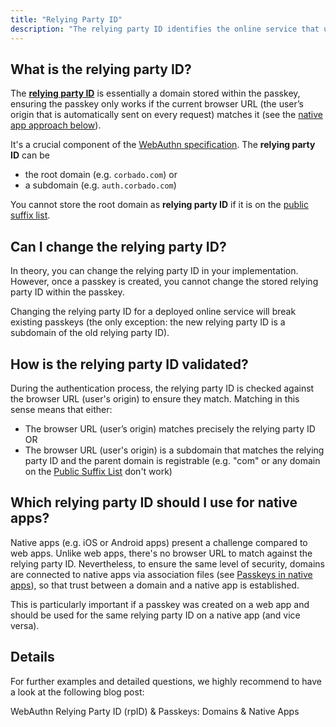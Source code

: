 ```yaml
---
title: "Relying Party ID"
description: "The relying party ID identifies the online service that users authenticate against to."
---
```


## What is the relying party ID?

The [**relying party ID**](https://www.w3.org/TR/webauthn-2/#relying-party-identifier) is essentially a domain stored within the passkey, ensuring the passkey only works if the current browser URL (the user’s origin that is automatically sent on every request) matches it (see the [native app approach below](/other/helpful-guides/passkeys/passkeys-in-native-apps)).&#x20;

It's a crucial component of the [WebAuthn specification](https://www.w3.org/TR/webauthn-2/). The **relying party ID** can be&#x20;

-   the root domain (e.g. `corbado.com`) or&#x20;
-   a subdomain (e.g. `auth.corbado.com`)

You cannot store the root domain as **relying party ID** if it is on the [public suffix list](https://publicsuffix.org/learn/).&#x20;

## Can I change the relying party ID?

In theory, you can change the relying party ID in your implementation. However, once a passkey is created, you cannot change the stored relying party ID within the passkey.

<Note>
    Changing the relying party ID for a deployed online service will break
    existing passkeys (the only exception: the new relying party ID is a
    subdomain of the old relying party ID).
</Note>

## How is the relying party ID validated?

During the authentication process, the relying party ID is checked against the browser URL (user's origin) to ensure they match. Matching in this sense means that either:

-   The browser URL (user’s origin) matches precisely the relying party ID OR
-   The browser URL (user's origin) is a subdomain that matches the relying party ID and the parent domain is registrable (e.g. "com" or any domain on the [Public Suffix List](https://publicsuffix.org/learn/) don't work)

## Which relying party ID should I use for native apps?

Native apps (e.g. iOS or Android apps) present a challenge compared to web apps. Unlike web apps, there's no browser URL to match against the relying party ID. Nevertheless, to ensure the same level of security, domains are connected to native apps via association files (see [Passkeys in native apps](/other/helpful-guides/passkeys/passkeys-in-native-apps)), so that trust between a domain and a native app is established.

<Note>
    This is particularly important if a passkey was created on a web app and
    should be used for the same relying party ID on a native app (and vice
    versa).
</Note>

## Details

For further examples and detailed questions, we highly recommend to have a look at the following blog post:

<Card href='https://www.corbado.com/blog/webauthn-relying-party-id-rpid-passkeys'>
    <p>WebAuthn Relying Party ID (rpID) & Passkeys: Domains & Native Apps</p>
</Card>